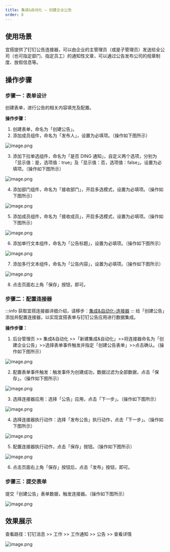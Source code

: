 ```yaml
---
title: 集成&自动化 — 创建企业公告
order: 8
---
```


## 使用场景

宜搭提供了钉钉公告连接器，可以由企业的主管理员（或是子管理员）发送给全公司（也可指定部门、指定员工）的通知性文章，可以通过公告发布公司的规章制度、放假信息等。

## 操作步骤

### 步骤一：表单设计

创建表单，进行公告的相关内容填充及配置。

**操作步骤：**

1. 创建表单，命名为「创建公告」。
2. 添加成员组件，命名为「发布人」，设置为必填项。（操作如下图所示）

![image.png](https://img.alicdn.com/imgextra/i4/O1CN0119RcNJ24fUktwGDzs_!!6000000007418-2-tps-1046-518.png)

3. 添加下拉单选组件，命名为「是否 DING 通知」，自定义两个选项，分别为「显示值：是，选项值：true」及「显示值：否，选项值：false」。设置为必填项。（操作如下图所示）

![image.png](https://img.alicdn.com/imgextra/i1/O1CN015Qceht1lgtGLdLR9c_!!6000000004849-2-tps-1046-535.png)

4. 添加部门组件，命名为「接收部门」，开启多选模式，设置为必填项。（操作如下图所示）

![image.png](https://img.alicdn.com/imgextra/i4/O1CN01BdWmV41PvA3ZeCeS0_!!6000000001902-2-tps-1046-517.png)

5. 添加成员组件，命名为「接收成员」，开启多选模式，设置为必填项。（操作如下图所示）

![image.png](https://img.alicdn.com/imgextra/i3/O1CN01pBwnxw1aEWy0YJslE_!!6000000003298-2-tps-1046-518.png)

6. 添加单行文本组件，命名为「公告标题」，设置为必填项。（操作如下图所示）

![image.png](https://img.alicdn.com/imgextra/i2/O1CN014A4AwE1q6JiMes6lD_!!6000000005446-2-tps-1046-517.png)

7. 添加多行文本组件，命名为「公告内容」，设置为必填项。（操作如下图所示）

![image.png](https://img.alicdn.com/imgextra/i2/O1CN0160jdVf1Id78hUe30S_!!6000000000915-2-tps-1046-517.png)

8. 点击页面右上角「保存」按钮，即可。

### 步骤二：配置连接器

:::info
获取宜搭连接器详细介绍，请移步：[集成&自动化-连接器](https://www.yuque.com/yida/support/zevvr1?view=doc_embed)
:::
给「创建公告」添加并配置连接器，以实现宜搭表单与钉钉公告应用进行数据集成。

**操作步骤：**

1. 后台管理页 >> 集成&自动化 >>「新建集成&自动化」>>将连接器命名为「创建企业公告」>>选择表单事件触发并指定「创建公告表单」>>点击确认。（操作如下图所示）

![image.png](https://img.alicdn.com/imgextra/i3/O1CN01USP3JG1WaHJAU3ZtP_!!6000000002804-2-tps-1046-579.png)

2. 配置表单事件触发：触发事件为创建成功，数据过滤为全部数据，点击「保存」。（操作如下图所示）

![image.png](https://img.alicdn.com/imgextra/i1/O1CN01dmJCja24UVFhixq9F_!!6000000007394-2-tps-1920-949.png)

3. 选择连接器应用：选择「公告」应用，点击「下一步」。（操作如下图所示）

![image.png](https://img.alicdn.com/imgextra/i1/O1CN01FRB8iE1OrD1eD4qDu_!!6000000001758-2-tps-1046-517.png)

4. 选择连接器执行动作：选择「发布公告」执行动作，点击「下一步」。（操作如下图所示）

![image.png](https://img.alicdn.com/imgextra/i2/O1CN01cED0JO1jPpHFuzCyT_!!6000000004541-2-tps-1920-950.png)

5. 配置连接器执行动作，点击「保存」按钮。（操作如下图所示）

![image.png](https://img.alicdn.com/imgextra/i1/O1CN01wGbdBM1t90tWR8XwI_!!6000000005858-2-tps-1920-950.png)

6. 点击页面右上角「保存」按钮后，点击「发布」按钮，即可。

### 步骤三：提交表单

提交「创建公告」表单数据，触发连接器。（操作如下图所示）

![image.png](https://img.alicdn.com/imgextra/i2/O1CN01JnmVRJ1CxMxoil0vT_!!6000000000147-2-tps-1920-950.png)

## 效果展示

查看路径：钉钉消息 >> 工作 >> 工作通知 >> 公告 >> 查看详情

![image.png](https://img.alicdn.com/imgextra/i2/O1CN01nxX2ny1UulnZ6196e_!!6000000002578-2-tps-1920-1038.png)
